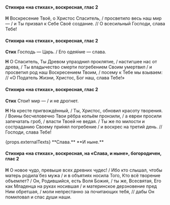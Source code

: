 #### Стихира «на стихах», воскресная, глас 2

**Н** Воскресение Твоё, о Христос Спаситель, / просветило весь наш мир — / и Ты призвал к Себе Своё создание. // О всесильный Господи, слава Тебе!

#### Стихира «на стихах», воскресная, глас 2

**Стих** Господь — Царь. / Его одея́ние — слава.

**Н** О Спаситель, Ты Древом упразднил проклятие, / настигшее нас от древа, / Ты владычество cмерти погребением Своим умертвил / и просветил род наш Воскресением Твоим, / посему к Тебе мы взываем: // «О Податель Жизни, Христос, Бог наш, слава Тебе!»

#### Стихира «на стихах», воскресная, глас 2

**Стих** Стои́т мир — / и не дрогнет.

**Н** На кресте пригвождённый, / Ты, Христос, обновил красоту творения. / Воины бесчеловечно Твои рёбра копьём пронзили, / а евреи просили запечатать гроб, / власти Твоей не ведая. / Ты же по милости и состраданию Своему при́нял погребение / и воскрес на третий день. // Господи, слава Тебе!

<If condition={props.externalTexts}>
    <Then>
        {props.externalTexts}
    </Then>
    <Else>
        **Слава.**
    </Else>
</If>

<If condition={!props.hasExclusiveEnding}>
**И ныне.**

#### Стихира «на стихах», воскресная, на «Слава, и ныне», богородичен, глас 2

**Н** О новое чудо, превыше всех древних чудес! / Ибо кто слышал, чтобы матерь родила́ без мужа / и в объятиях носила Того, Кто всё творение объемлет? / Он, Родившийся, есть Воля Божия, / ты же, Всесвятая, Его как Младенца на руках носившая / и материнское дерзновение пред Ним обретшая, / моли непрестанно за почитающих тебя, // дабы Он помиловал и спас души наши.
</If>
